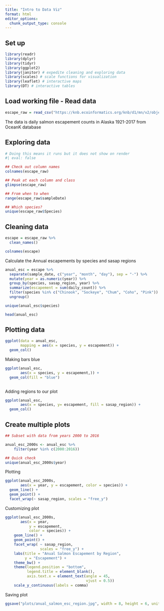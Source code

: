```yaml
---
title: "Intro to Data Viz"
format: html
editor_options: 
  chunk_output_type: console
---
```


## Set up
```r
library(readr)
library(dplyr)
library(tidyr)
library(ggplot2)
library(janitor) # expedite cleaning and exploring data
library(scales) # scale functions for visualization
library(leaflet) # interactive maps
library(DT) # interactive tables
```

## Load working file - Read data
```r
escape_raw = read_csv("https://knb.ecoinformatics.org/knb/d1/mn/v2/object/urn%3Auuid%3Af119a05b-bbe7-4aea-93c6-85434dcb1c5e")
```

The data is daily salmon escapement counts in Alaska 1921-2017 from OceanK database

## Exploring data
```r
# Doing this means it runs but it does not show on render
#| eval: false

## Check out column names
colnames(escape_raw)

## Peak at each column and class
glimpse(escape_raw)

## From when to when
range(escape_raw$sampleDate)

## Which species?
unique(escape_raw$Species)
```


## Cleaning data
```r
escape = escape_raw %>% 
  clean_names()

colnames(escape)
```


Calculate the Annual escapements by species and sasap regions
```r
anual_esc = escape %>% 
  separate(sample_date, c("year", "month", "day"), sep = "-") %>% 
  mutate(year = as.numeric(year)) %>%
  group_by(species, sasap_region, year) %>% 
  summarize(escapement = sum(daily_count)) %>% 
  filter(species %in% c("Chinook", "Sockeye", "Chum", "Coho", "Pink")) %>% 
  ungroup()

unique(anual_esc$species)

head(anual_esc)
```

## Plotting data
```r
ggplot(data = anual_esc,
       mapping = aes(x = species, y = escapement)) +
  geom_col()


```

Making bars blue
```r
ggplot(anual_esc,
       aes(x = species, y = escapement,)) +
  geom_col(fill = "blue")
  
```

Adding regions to our plot
```r
ggplot(anual_esc,
       aes(x = species, y= escapement, fill = sasap_region)) + 
  geom_col()

```


## Create multiple plots
```r
## Subset with data from years 2000 to 2016

anual_esc_2000s <- anual_esc %>%
    filter(year %in% c(2000:2016))

## Quick check
unique(anual_esc_2000s$year)
```

Plotting
```r
ggplot(anual_esc_2000s,
       aes(x = year, y = escapement, color = species)) + 
  geom_line() + 
  geom_point() +
  facet_wrap(~ sasap_region, scales = "free_y")

```

Customizing plot
```r
ggplot(anual_esc_2000s,
       aes(x = year,
           y = escapement,
           color = species)) +
    geom_line() +
    geom_point() +
    facet_wrap( ~ sasap_region,
                scales = "free_y") +
    labs(title = "Anual Salmon Escapement by Region",
         y = "Escapement") +
    theme_bw() + 
    theme(legend.position = "bottom", 
          legend.title = element_blank(),
          axis.text.x = element_text(angle = 45,
                                     vjust = 0.5))
    scale_y_continuous(labels = comma)
```

Saving plot
```r
ggsave("plots/anual_salmon_esc_region.jpg", width = 8, height = 6, units = "in")
```





